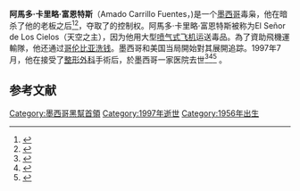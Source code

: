 {{Infobox person
| name = 阿馬多·卡里略·富恩特斯

| birth_name = Amado Carrillo Fuentes
| birth_date =1956年12月17日
| birth_place = [[墨西哥|墨西哥]][[錫那羅亞州|錫那羅亞州]]
| death_date = {{nowrap|{{death date and age|mf=y|1997|7|7|1956|12|17}}}}
| death_place = 墨西哥[[墨西哥城|墨西哥城]]
| other_names = ''El Señor de los Cielos''
| job = [[毒販|毒販]]
| employer = {{link-en|华雷斯卡特尔|Juárez Cartel}}頭目

| predecessor = {{link-en|Rafael Aguilar Guajardo}}
| successor = {{link-en|Vicente Carrillo Fuentes}}
| children = {{link-en|Vicente Carrillo Leyva}}
| relatives = {{unbulleted list | {{link-en|Ernesto Fonseca Carrillo}} |{{link-en|Vicente Carrillo Fuentes}}}}
}}
'''阿馬多·卡里略·富恩特斯'''（Amado Carrillo Fuentes，{{bd|1956年|12月17日|1997年|7月7日}})是一个[[墨西哥|墨西哥]]毒枭，他在暗杀了他的老板{{link-en|拉斐尔·阿吉拉尔·瓜哈尔多|Rafael Aguilar Guajardo}}之后<ref name="frontera">{{Cite news|author=Getty, Mark|title=Mexico's Forgotten Disappeared: The Victims of the Border Narco Bloodbath|date=February 2004|url=http://www.nmsu.edu/~frontera/jan-feb04/feat1.html|work=Frontera NorteSur|accessdate=2010-09-25|archiveurl=https://archive.today/20121214195521/http://www.nmsu.edu/~frontera/jan-feb04/feat1.html|archivedate=2012-12-14}}</ref><ref name="Gonzalez">{{Cite news|author=González, Héctor A.|title=Los prófugos del salinato|date=February 21, 2007|url=http://www.red-ami.com/cgi-bin/ed_seccion.cgi?dt=21/02/2007&ref=20070221/090/20070220-132332.txt|work=El Diario|accessdate=2010-09-25|language=es|archiveurl=https://web.archive.org/web/20120313032234/http://www.red-ami.com/cgi-bin/ed_seccion.cgi?dt=21%2F02%2F2007&ref=20070221%2F090%2F20070220-132332.txt|archivedate=March 13, 2012}}</ref>，夺取了{{link-en|华雷斯卡特尔|Juárez Cartel}}的控制权。阿馬多·卡里略·富恩特斯被称为El Señor de Los Cielos（天空之主），因为他用大型[[喷气式飞机|喷气式飞机]]运送毒品。為了資助飛機運輸隊，他还通过[[哥伦比亚|哥伦比亚]][[洗钱|洗钱]]。墨西哥和美国当局開始對其展開追踪。1997年7月，他在接受了[[整形外科|整形外科]]手術后，於墨西哥一家医院去世<ref>{{Cite news|title=DEA Map of Juarez Cartel operations|date=February 1997|url=https://www.pbs.org/wgbh/pages/frontline/shows/mexico/family/juarezcartel.html|work={{link-en|Frontline (U.S. TV series)}}|publisher=PBS|accessdate=2012-02-23|archive-date=2021-01-26|archive-url=https://web.archive.org/web/20210126055716/https://www.pbs.org/wgbh/pages/frontline/shows/mexico/family/juarezcartel.html|dead-url=no}}</ref><ref>{{Cite news|author=Dillon, Sam|title=Drug Barons and Plastic Surgeons: Who's Dead, Who's Hiding?|date=November 7, 1997|url=https://www.nytimes.com/1997/11/07/world/drug-barons-and-plastic-surgeons-who-s-dead-who-s-hiding.html?ref=amajdocarrillofuentes|work=The New York Times|accessdate=2012-02-23|archive-date=2020-03-15|archive-url=https://web.archive.org/web/20200315190718/https://www.nytimes.com/1997/11/07/world/drug-barons-and-plastic-surgeons-who-s-dead-who-s-hiding.html?ref=amajdocarrillofuentes|dead-url=no}}</ref><ref>{{Cite web|title=Cast of Characters: Amado Carrillo Fuentes|url=http://www.druglord.com/amado_carrillos_fuentes.html|accessdate=2012-02-23|author=Poppas, Terrence E.|work=Drug Lord|archiveurl=https://web.archive.org/web/20091011050017/http://www.druglord.com/amado_carrillos_fuentes.html|archivedate=2009-10-11}}</ref> 。

==参考文献==
{{reflist}}

[[Category:墨西哥黑幫首領|Category:墨西哥黑幫首領]]
[[Category:1997年逝世|Category:1997年逝世]]
[[Category:1956年出生|Category:1956年出生]]